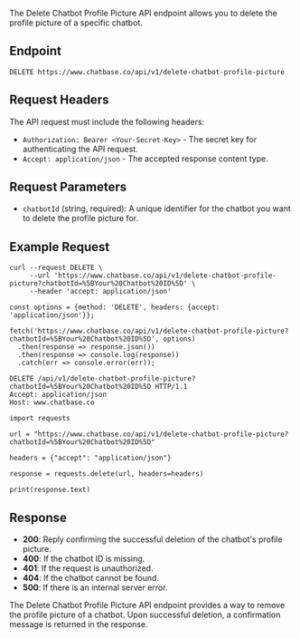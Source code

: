 The Delete Chatbot Profile Picture API endpoint allows you to delete the profile picture of a specific chatbot.

## Endpoint

```
DELETE https://www.chatbase.co/api/v1/delete-chatbot-profile-picture
```

## Request Headers

The API request must include the following headers:

- `Authorization: Bearer <Your-Secret-Key>` - The secret key for authenticating the API request.
- `Accept: application/json` - The accepted response content type.

## Request Parameters

- `chatbotId` (string, required): A unique identifier for the chatbot you want to delete the profile picture for.

## Example Request

```shell
curl --request DELETE \
     --url 'https://www.chatbase.co/api/v1/delete-chatbot-profile-picture?chatbotId=%5BYour%20Chatbot%20ID%5D' \
     --header 'accept: application/json'
```

```Text JavaScript
const options = {method: 'DELETE', headers: {accept: 'application/json'}};

fetch('https://www.chatbase.co/api/v1/delete-chatbot-profile-picture?chatbotId=%5BYour%20Chatbot%20ID%5D', options)
  .then(response => response.json())
  .then(response => console.log(response))
  .catch(err => console.error(err));
```

```http
DELETE /api/v1/delete-chatbot-profile-picture?chatbotId=%5BYour%20Chatbot%20ID%5D HTTP/1.1
Accept: application/json
Host: www.chatbase.co
```

```Text Python
import requests

url = "https://www.chatbase.co/api/v1/delete-chatbot-profile-picture?chatbotId=%5BYour%20Chatbot%20ID%5D"

headers = {"accept": "application/json"}

response = requests.delete(url, headers=headers)

print(response.text)
```

## Response

- **200**: Reply confirming the successful deletion of the chatbot's profile picture.
- **400**: If the chatbot ID is missing.
- **401**: If the request is unauthorized.
- **404**: If the chatbot cannot be found.
- **500**: If there is an internal server error.

The Delete Chatbot Profile Picture API endpoint provides a way to remove the profile picture of a chatbot. Upon successful deletion, a confirmation message is returned in the response.
